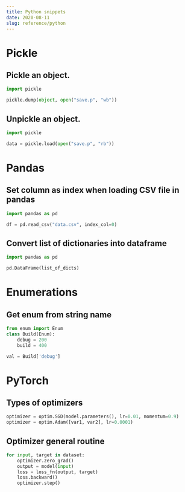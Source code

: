```yaml
---
title: Python snippets
date: 2020-08-11
slug: reference/python
---
```


# Pickle
## Pickle an object.
```python
import pickle

pickle.dump(object, open("save.p", "wb"))
```

## Unpickle an object.
```python
import pickle

data = pickle.load(open("save.p", "rb"))
```

# Pandas
## Set column as index when loading CSV file in pandas
```python
import pandas as pd

df = pd.read_csv("data.csv", index_col=0)
```

## Convert list of dictionaries into dataframe
```python
import pandas as pd

pd.DataFrame(list_of_dicts)
```

# Enumerations
## Get enum from string name
```python
from enum import Enum
class Build(Enum):
    debug = 200
    build = 400

val = Build['debug']
```

# PyTorch

## Types of optimizers
```python
optimizer = optim.SGD(model.parameters(), lr=0.01, momentum=0.9)
optimizer = optim.Adam([var1, var2], lr=0.0001)
```

## Optimizer general routine
```python
for input, target in dataset:
    optimizer.zero_grad()
    output = model(input)
    loss = loss_fn(output, target)
    loss.backward()
    optimizer.step()
```
